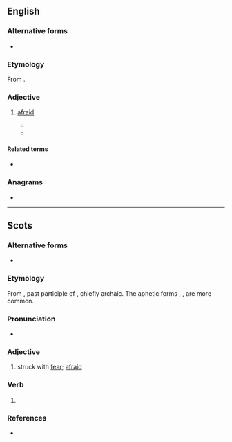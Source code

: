 ==English==

===Alternative forms===
* {{alter|en|afeared|affeard|affeared}}

===Etymology===
From {{suffix|en|afear|ed}}.

===Adjective===
{{en-adj}}

# {{lb|en|archaic|or|dialectal}} [[afraid]]
#* {{RQ:Shakespeare Hamlet|V|ii|passage=Pray you pass with your best violence;<br>I am '''afeard''' you make a wanton of me.}}
#* {{quote-book
|en
|year=2009
|year_published=
|edition=
|editor=
|author=John Hough, Jr.
|title=Seen the Glory
|chapter=
|url=http://books.google.com/books?id=r985pBESsj4C&printsec=frontcover&dq=Seen+the+glory&source=bl&ots=5cN3G-5I35&sig=SdpPPWPQogqCzQLpG2sZzUVhp1A&hl=en&sa=X&ei=x6EQUIq_FYrY0QH5uoDICw&redir_esc=y#v=onepage&q=afeard&f=false
|genre=Fiction
|publisher=Simon and Schuster
|isbn=9781416589655
|page=192
|passage=He's '''afeard''' of you, Luke. Don't you know that?
}}

====Related terms====
* {{l|en|afear}}

===Anagrams===
* {{anagrams|en|a=aadefr|afared}}

----
==Scots==
 
===Alternative forms===
* {{alter|sco|afeart}}
 
===Etymology===
From {{inh|sco|enm|afered}}, past participle of {{m|enm|aferen}}, chiefly archaic. The aphetic forms {{m|sco|feard}}, {{m|sco|feart}}, are more common.

===Pronunciation===
* {{IPA|sco|/əˈfiːrd/|/əˈfiːrt/}}  
 
===Adjective===
{{sco-adj}}
 
# struck with [[fear]]; [[afraid]]

===Verb===
{{head|sco|verb form}}

# {{sco-past of|afear}}
 
===References===
* {{R:DSL|pos=ppl.adj}}